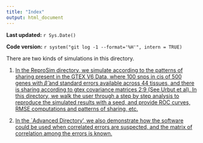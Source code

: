 ```yaml
---
title: "Index"
output: html_document
---
```


**Last updated:** `r Sys.Date()`

**Code version:** `r system("git log -1 --format='%H'", intern = TRUE)`

There are two kinds of simulations in this directory.

1) [In the ReproSim directory, we simulate according to the patterns of sharing present in the GTEX V6 Data, where 100 snps in cis of 500 genes with $\hat{\beta}$ and standard errors available across 44 tissues, and there is sharing according to gtex covariance matrices 2:9 (See Urbut et al). In this directory, we walk the user through a step by step analysis to reproduce the simulated results with a seed, and provide ROC curves, RMSE computations and patterns of sharing, etc.](Reprosim/newsim.html)

2) [In the `Advanced Directory', we also demonstrate how the software could be used when correlated errors are suspected, and the matrix of correlation among the errors is known.](Advanced/testingvmat.html)


